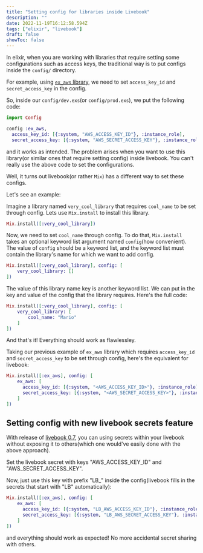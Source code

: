 ```yaml
---
title: "Setting config for libraries inside Livebook"
description: ""
date: 2022-11-19T16:12:58.594Z
tags: ["elixir", "livebook"]
draft: false
showToc: false
---
```


In elixir, when you are working with libraries that require setting some configurations such as access keys, the traditional way is to put configs inside the `config/` directory.

For example, using [`ex_aws` library](https://github.com/ex-aws/ex_aws), we need to set `access_key_id` and `secret_access_key` in the config.

So, inside our `config/dev.exs`(or `config/prod.exs`), we put the following code:

```elixir filename=config/dev.exs
import Config

config :ex_aws,
  access_key_id: [{:system, "AWS_ACCESS_KEY_ID"}, :instance_role],
  secret_access_key: [{:system, "AWS_SECRET_ACCESS_KEY"}, :instance_role]
```

and it works as intended. The problem arises when you want to use this library(or similar ones that require setting config) inside livebook. You can't really use the above code to set the configurations.

Well, it turns out livebook(or rather `Mix`) has a different way to set these configs.

Let's see an example:

Imagine a library named `very_cool_library` that requires `cool_name` to be set through config. Lets use `Mix.install` to install this library.

```elixir filename=example.livemd
Mix.install([:very_cool_library])
```

Now, we need to set `cool_name` through config. To do that, `Mix.install` takes an optional keyword list argument named `config`(how convenient). The value of `config` should be a keyword list, and the keyword list must contain the library's name for which we want to add config.

```elixir filename=example.livemd
Mix.install([:very_cool_library], config: [
	very_cool_library: []
])
```

The value of this library name key is another keyword list. We can put in the key and value of the config that the library requires. Here's the full code:

```elixir filename=example.livemd
Mix.install([:very_cool_library], config: [
	very_cool_library: [
		cool_name: "Mario"
	]
])
```

And that's it! Everything should work as flawlessley.

Taking our previous example of `ex_aws` library which requires `access_key_id` and `secret_access_key` to be set through config, here's the equivalent for livebook:

```elixir filename=example.livemd
Mix.install([:ex_aws], config: [
	ex_aws: [
      access_key_id: [{:system, "<AWS_ACCESS_KEY_ID>"}, :instance_role], # or key as a string
      secret_access_key: [{:system, "<AWS_SECRET_ACCESS_KEY>"}, :instance_role] # or key as a string
	]
])
```

## Setting config with new livebook secrets feature

With release of [livebook 0.7](https://news.livebook.dev/whats-new-in-livebook-0.7-2wOPsY), you can using secrets within your livebook without exposing it to others(which one would've easily done with the above approach).

Set the livebook secret with keys "AWS_ACCESS_KEY_ID" and "AWS_SECRET_ACCESS_KEY".

Now, just use this key with prefix "LB\_" inside the config(livebook fills in the secrets that start with "LB" automatically):

```elixir filename=example.livemd
Mix.install([:ex_aws], config: [
	ex_aws: [
      access_key_id: [{:system, "LB_AWS_ACCESS_KEY_ID"}, :instance_role],
      secret_access_key: [{:system, "LB_AWS_SECRET_ACCESS_KEY"}, :instance_role]
	]
])
```

and everything should work as expected! No more accidental secret sharing with others.
